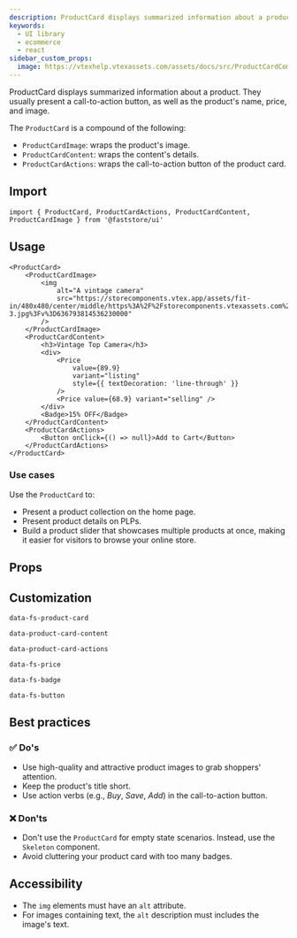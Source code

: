 ```yaml
---
description: ProductCard displays summarized information about a product.
keywords:
  - UI library
  - ecommerce
  - react
sidebar_custom_props: 
  image: https://vtexhelp.vtexassets.com/assets/docs/src/ProductCardComponent___e6502d57cf7e5bf247f86b64577d4141.png
---
```



ProductCard displays summarized information about a product. They usually present a call-to-action button, as well as the product's name, price, and image.

The `ProductCard` is a compound of the following:
- `ProductCardImage`: wraps the product's image.
- `ProductCardContent`: wraps the content's details.
- `ProductCardActions`: wraps the call-to-action button of the product card.

## Import

```tsx
import { ProductCard, ProductCardActions, ProductCardContent, ProductCardImage } from '@faststore/ui'
```

## Usage

```tsx live
<ProductCard>
    <ProductCardImage>
        <img
            alt="A vintage camera"
            src="https://storecomponents.vtex.app/assets/fit-in/480x480/center/middle/https%3A%2F%2Fstorecomponents.vtexassets.com%2Farquivos%2Fids%2F155481%2FFrame-3.jpg%3Fv%3D636793814536230000"
        />
    </ProductCardImage>
    <ProductCardContent>
        <h3>Vintage Top Camera</h3>
        <div>
            <Price
                value={89.9}
                variant="listing"
                style={{ textDecoration: 'line-through' }}
            />
            <Price value={68.9} variant="selling" />
        </div>
        <Badge>15% OFF</Badge>
    </ProductCardContent>
    <ProductCardActions>
        <Button onClick={() => null}>Add to Cart</Button>
    </ProductCardActions>
</ProductCard>    
```

### Use cases
Use the `ProductCard` to:
- Present a product collection on the home page.
- Present product details on PLPs.
- Build a product slider that showcases multiple products at once, making it easier for visitors to browse your online store.

## Props

<PropsSection name="ProductCard" />

## Customization

`data-fs-product-card`

`data-product-card-content`

`data-product-card-actions`

`data-fs-price`

`data-fs-badge`

`data-fs-button`

## Best practices

### ✅ Do's
- Use high-quality and attractive product images to grab shoppers' attention.
- Keep the product's title short.
- Use action verbs (e.g., *Buy*, *Save*, *Add*) in the call-to-action button.

### ❌ Don'ts
- Don't use the `ProductCard` for empty state scenarios. Instead, use the `Skeleton` component.
- Avoid cluttering your product card with too many badges.

## Accessibility

- The `img` elements must have an `alt` attribute. 
- For images containing text, the `alt` description must includes the image's text. 
